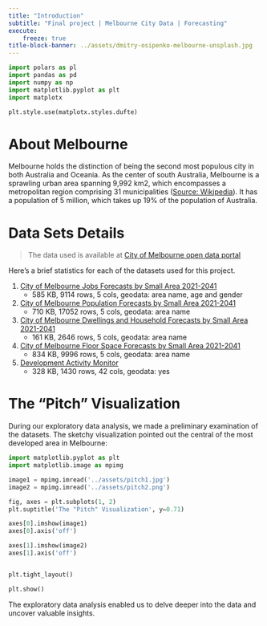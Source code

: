 ```yaml
---
title: "Introduction"
subtitle: "Final project | Melbourne City Data | Forecasting"
execute:
    freeze: true
title-block-banner: ../assets/dmitry-osipenko-melbourne-unsplash.jpg
---
```


```python
import polars as pl
import pandas as pd
import numpy as np
import matplotlib.pyplot as plt
import matplotx

plt.style.use(matplotx.styles.dufte)
```

# About Melbourne
Melbourne holds the distinction of being the second most populous city in both Australia and Oceania. As the center of south Australia, Melbourne is a sprawling urban area spanning 9,992 km2, which encompasses a metropolitan region comprising 31 municipalities ([Source: Wikipedia](https://www.wikipedia.org/)). It has a population of 5 million, which takes up 19% of the population of Australia.

# Data Sets Details

> The data used is available at [City of Melbourne open data portal](https://data.melbourne.vic.gov.au/explore/?sort=modified&q=forecast)

Here's a brief statistics for each of the datasets used for this project.

1. [City of Melbourne Jobs Forecasts by Small Area 2021-2041](https://data.melbourne.vic.gov.au/explore/dataset/city-of-melbourne-jobs-forecasts-by-small-area-2020-2040/information/)
    * 585 KB, 9114 rows, 5 cols, geodata: area name, age and gender
3. [City of Melbourne Population Forecasts by Small Area 2021-2041](https://data.melbourne.vic.gov.au/explore/dataset/city-of-melbourne-population-forecasts-by-small-area-2020-2040/information/)
    * 710 KB, 17052 rows, 5 cols, geodata: area name
5. [City of Melbourne Dwellings and Household Forecasts by Small Area 2021-2041](https://data.melbourne.vic.gov.au/explore/dataset/city-of-melbourne-dwellings-and-household-forecasts-by-small-area-2020-2040/information/)
    * 161 KB, 2646 rows, 5 cols, geodata: area name
7. [City of Melbourne Floor Space Forecasts by Small Area 2021-2041](https://data.melbourne.vic.gov.au/explore/dataset/city-of-melbourne-floor-space-forecasts-by-small-area-2020-2040/information/)
    * 834 KB, 9996 rows, 5 cols, geodata: area name
9. [Development Activity Monitor](https://data.melbourne.vic.gov.au/explore/dataset/development-activity-monitor/information/)
    * 328 KB, 1430 rows, 42 cols, geodata: yes

<!-- What is your dataset?
Why did you choose this/these particular dataset(s)?
What was your goal for the end user's experience? -->

# The "Pitch" Visualization

During our exploratory data analysis, we made a preliminary examination of the datasets. The sketchy visualization pointed out the central of the most developed area in Melbourne: 
```python
import matplotlib.pyplot as plt
import matplotlib.image as mpimg

image1 = mpimg.imread('../assets/pitch1.jpg')
image2 = mpimg.imread('../assets/pitch2.png')

fig, axes = plt.subplots(1, 2)
plt.suptitle('The "Pitch" Visualization', y=0.71)

axes[0].imshow(image1)
axes[0].axis('off')

axes[1].imshow(image2)
axes[1].axis('off')


plt.tight_layout()

plt.show()

```
The exploratory data analysis enabled us to delve deeper into the data and uncover valuable insights. 
